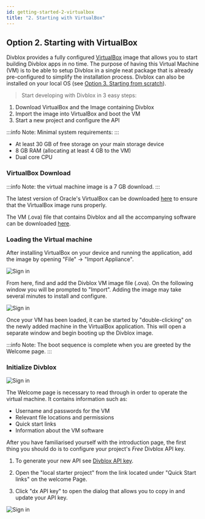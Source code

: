 ```yaml
---
id: getting-started-2-virtualbox
title: "2. Starting with VirtualBox"
---
```



## Option 2. Starting with VirtualBox

Divblox provides a fully configured [VirtualBox](https://www.virtualbox.org/wiki/VirtualBox) image that allows you to start building Divblox apps in no time. The purpose of having this Virtual Machine (VM) is to be able to setup Divblox in a single neat package that is already pre-configured to simplify the installation process. Divblox can also be installed on your local OS (see [Option 3. Starting from scratch](#option-3-starting-from-scratch)).

> Start developing with Divblox in 3 easy steps:

1. Download VirtualBox and the Image containing Divblox
2. Import the image into VirtualBox and boot the VM
3. Start a new project and configure the API

:::info
Note: Minimal system requirements:
:::

-   At least 30 GB of free storage on your main storage device
-   8 GB RAM (allocating at least 4 GB to the VM)
-   Dual core CPU

### VirtualBox Download

:::info
Note: the virtual machine image is a 7 GB download.
:::

The latest version of Oracle's VirtualBox can be downloaded [here](https://www.virtualbox.org/wiki/Downloads) to ensure that the VirtualBox image runs properly.

The VM (.ova) file that contains Divblox and all the accompanying software can be downloaded [here](https://drive.google.com/drive/folders/1JaZH9vFj7-ub0QmlrOlKdwtiBVPDiVdF?usp=sharing).

### Loading the Virtual machine

After installing VirtualBox on your device and running the application, add the image by opening "File" -> "Import Appliance".

<div className="text--center">
    <img alt="Sign in" src={useBaseUrl('_getting-started-media/virtual-machine-setup1.png')}/>
</div>

From here, find and add the Divblox VM image file (.ova). On the following window you will be prompted to "Import". Adding the image may take several minutes to install and configure.

<div className="text--center">
    <img alt="Sign in" src={useBaseUrl('_getting-started-media/virtual-machine-setup2.png')}/>
</div>

Once your VM has been loaded, it can be started by "double-clicking" on the newly added machine in the VirtualBox application. This will open a separate window and begin booting up the Divblox image.

:::info
Note: The boot sequence is complete when you are greeted by the Welcome page.
:::

### Initialize Divblox

<div className="text--center">
    <img alt="Sign in" src={useBaseUrl('_getting-started-media/virtual-machine-setup3.png')}/>
</div>

The Welcome page is necessary to read through in order to operate the virtual machine.
It contains information such as:

-   Username and passwords for the VM
-   Relevant file locations and permissions
-   Quick start links
-   Information about the VM software

After you have familiarised yourself with the introduction page, the first thing you should do is to configure your project's _Free_ Divblox API key.

1. To generate your new API see [Divblox API key](the-basics?id=divblox-api-key).

2. Open the "local starter project" from the link located under "Quick Start links" on the welcome Page.

3. Click "dx API key" to open the dialog that allows you to copy in and update your API key.

<div className="text--center">
    <img alt="Sign in" src={useBaseUrl('_getting-started-media/setup-configure-api-key.png')}/>
</div>
